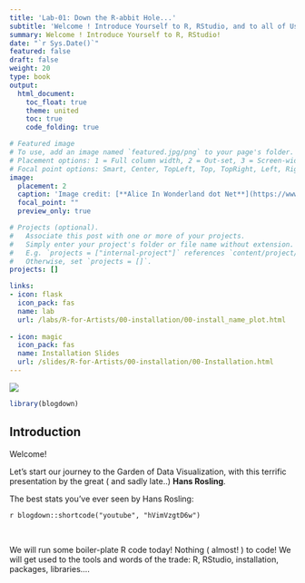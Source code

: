 ```yaml
---
title: 'Lab-01: Down the R-abbit Hole...'
subtitle: 'Welcome ! Introduce Yourself to R, RStudio, and to all of Us!'
summary: Welcome ! Introduce Yourself to R, RStudio!
date: "`r Sys.Date()`"
featured: false
draft: false
weight: 20
type: book
output:
  html_document:
    toc_float: true
    theme: united
    toc: true
    code_folding: true

# Featured image
# To use, add an image named `featured.jpg/png` to your page's folder.
# Placement options: 1 = Full column width, 2 = Out-set, 3 = Screen-width
# Focal point options: Smart, Center, TopLeft, Top, TopRight, Left, Right, BottomLeft, Bottom, BottomRight
image:
  placement: 2
  caption: 'Image credit: [**Alice In Wonderland dot Net**](https://www.alice-in-wonderland.net/)'
  focal_point: ""
  preview_only: true

# Projects (optional).
#   Associate this post with one or more of your projects.
#   Simply enter your project's folder or file name without extension.
#   E.g. `projects = ["internal-project"]` references `content/project/deep-learning/index.md`.
#   Otherwise, set `projects = []`.
projects: []

links:
- icon: flask
  icon_pack: fas
  name: lab
  url: /labs/R-for-Artists/00-installation/00-install_name_plot.html
  
- icon: magic
  icon_pack: fas
  name: Installation Slides
  url: /slides/R-for-Artists/00-installation/00-Installation.html
---
```


![](featured.jpg)

```r
library(blogdown)
```

## Introduction

Welcome! 

Let's start our journey to the Garden of Data Visualization, with this terrific presentation by the great ( and sadly late..) **Hans Rosling**.

The best stats you've ever seen by Hans Rosling: 

`r blogdown::shortcode("youtube", "hVimVzgtD6w")`


<br>

We will run some boiler-plate R code today! Nothing ( almost! ) to code! We will get used to the tools and words of the trade: R, RStudio, installation, packages, libraries....






